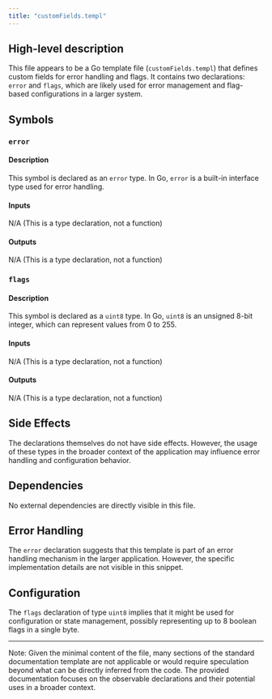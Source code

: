 ```yaml
---
title: "customFields.templ"
---
```


## High-level description
This file appears to be a Go template file (`customFields.templ`) that defines custom fields for error handling and flags. It contains two declarations: `error` and `flags`, which are likely used for error management and flag-based configurations in a larger system.

## Symbols

### `error`
#### Description
This symbol is declared as an `error` type. In Go, `error` is a built-in interface type used for error handling.

#### Inputs
N/A (This is a type declaration, not a function)

#### Outputs
N/A (This is a type declaration, not a function)

### `flags`
#### Description
This symbol is declared as a `uint8` type. In Go, `uint8` is an unsigned 8-bit integer, which can represent values from 0 to 255.

#### Inputs
N/A (This is a type declaration, not a function)

#### Outputs
N/A (This is a type declaration, not a function)

## Side Effects
The declarations themselves do not have side effects. However, the usage of these types in the broader context of the application may influence error handling and configuration behavior.

## Dependencies
No external dependencies are directly visible in this file.

## Error Handling
The `error` declaration suggests that this template is part of an error handling mechanism in the larger application. However, the specific implementation details are not visible in this snippet.

## Configuration
The `flags` declaration of type `uint8` implies that it might be used for configuration or state management, possibly representing up to 8 boolean flags in a single byte.

---

Note: Given the minimal content of the file, many sections of the standard documentation template are not applicable or would require speculation beyond what can be directly inferred from the code. The provided documentation focuses on the observable declarations and their potential uses in a broader context.